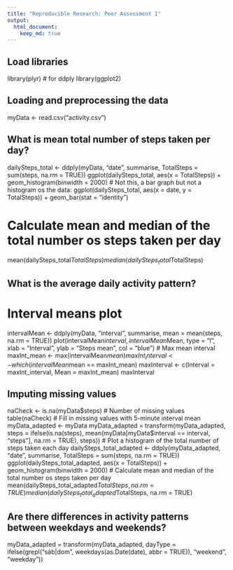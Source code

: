 ```yaml
---
title: "Reproducible Research: Peer Assessment 1"
output: 
  html_document:
    keep_md: true
---
```

## Load libraries
library(plyr) # for ddply
library(ggplot2)

## Loading and preprocessing the data
myData <- read.csv("activity.csv")

## What is mean total number of steps taken per day?
dailySteps_total <- ddply(myData, "date", summarise, TotalSteps = sum(steps, na.rm = TRUE))
ggplot(dailySteps_total, aes(x = TotalSteps)) + geom_histogram(binwidth = 2000)
# Not this, a bar graph but not a histogram os the data: ggplot(dailySteps_total, aes(x = date, y = TotalSteps)) + geom_bar(stat = "identity")

# Calculate mean and median of the total number os steps taken per day
mean(dailySteps_total$TotalSteps)
median(dailySteps_total$TotalSteps)

## What is the average daily activity pattern?
# Interval means plot
intervalMean <- ddply(myData, "interval", summarise, mean = mean(steps, na.rm = TRUE))
plot(intervalMean$interval, intervalMean$Mean, type = "l", xlab = "Interval", ylab = "Steps mean", col = "blue")
# Max mean interval
maxInt_mean <- max(intervalMean$mean)
maxInt_interval <- which(intervalMean$mean == maxInt_mean)
maxInterval <- c(Interval = maxInt_interval, Mean = maxInt_mean)
maxInterval

## Imputing missing values
naCheck <- is.na(myData$steps)
# Number of missing values
table(naCheck)
# Fill in missing values with 5-minute interval mean
myData_adapted <- myData
myData_adapted = transform(myData_adapted, steps = ifelse(is.na(steps), mean(myData[myData$interval == interval, "steps"], na.rm = TRUE), steps))
# Plot a histogram of the total number of steps taken each day
dailySteps_total_adapted <- ddply(myData_adapted, "date", summarise, TotalSteps = sum(steps, na.rm = TRUE))
ggplot(dailySteps_total_adapted, aes(x = TotalSteps)) + geom_histogram(binwidth = 2000)
# Calculate mean and median of the total number os steps taken per day
mean(dailySteps_total_adapted$TotalSteps, na.rm = TRUE)
median(dailySteps_total_adapted$TotalSteps, na.rm = TRUE)

## Are there differences in activity patterns between weekdays and weekends?
myData_adapted = transform(myData_adapted, dayType = ifelse(grepl("sáb|dom", weekdays(as.Date(date), abbr = TRUE)), "weekend", "weekday"))

